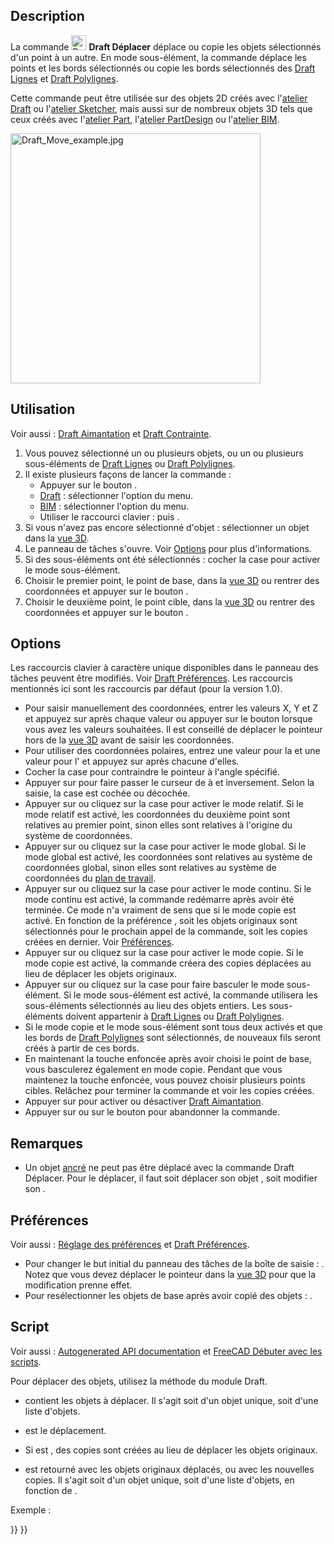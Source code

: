 <languages/>

{{Docnav/fr
|[[Draft_AnnotationStyleEditor/fr|Éditer le style des annotations]]
|[[Draft_Rotate/fr|Pivoter]]
|[[Draft_Workbench/fr|Atelier Draft]]
|IconL=Draft_AnnotationStyleEditor.svg
|IconR=Draft_Rotate.svg
|IconC=Workbench_Draft.svg
}}

{{GuiCommand/fr
|Name=Draft Move
|Name/fr=Draft Déplacer
|MenuLocation=Draft/BIM : Modification → Déplacer
|Workbenches=[[Draft_Workbench/fr|Draft]], [[BIM_Workbench/fr|BIM]]
|Shortcut={{KEY|M}} {{KEY|V}}
|Version=0.7
|SeeAlso=[[Draft_SubelementHighlight/fr|Draft Surligner des sous éléments]]
}}

==Description==

La commande [[Image:Draft_Move.svg|24px]] '''Draft Déplacer''' déplace ou copie les objets sélectionnés d'un point à un autre. En mode sous-élément, la commande déplace les points et les bords sélectionnés ou copie les bords sélectionnés des [[Draft_Line/fr|Draft Lignes]] et [[Draft_Wire/fr|Draft Polylignes]].

Cette commande peut être utilisée sur des objets 2D créés avec l'[[Draft_Workbench/fr|atelier Draft]] ou l'[[Sketcher_Workbench/fr|atelier Sketcher]], mais aussi sur de nombreux objets 3D tels que ceux créés avec l'[[Part_Workbench/fr|atelier Part]], l'[[PartDesign_Workbench/fr|atelier PartDesign]] ou l'[[BIM_Workbench/fr|atelier BIM]].

[[Image:Draft_Move_example.jpg|400px]]
{{Caption|Déplacer un objet d'un point à un autre}}

<span id="Usage"></span>
==Utilisation==

Voir aussi : [[Draft_Snap/fr|Draft Aimantation]] et [[Draft_Constrain/fr|Draft Contrainte]].

# Vous pouvez sélectionné un ou plusieurs objets, ou un ou plusieurs sous-éléments de [[Draft_Line/fr|Draft Lignes]] ou [[Draft_Wire/fr|Draft Polylignes]].
# Il existe plusieurs façons de lancer la commande :
#* Appuyer sur le bouton {{Button|[[Image:Draft_Move.svg|16px]] [[Draft_Move/fr|Déplacer]]}}.
#* [[Draft_Workbench/fr|Draft]] : sélectionner l'option {{MenuCommand|Modification → [[Image:Draft_Move.svg|16px]] Déplacer}} du menu.
#* [[BIM_Workbench/fr|BIM]] : sélectionner l'option {{MenuCommand|Modification → [[Image:Draft_Move.svg|16px]] Déplacer}} du menu.
#* Utiliser le raccourci clavier : {{KEY|M}} puis {{KEY|V}}.
# Si vous n'avez pas encore sélectionné d'objet : sélectionner un objet dans la [[3D_view/fr|vue 3D]].
# Le panneau de tâches {{MenuCommand|Déplacer}} s'ouvre. Voir [[#Options|Options]] pour plus d'informations.
# Si des sous-éléments ont été sélectionnés : cocher la case {{MenuCommand|Modifier les sous-éléments}} pour activer le mode sous-élément.
# Choisir le premier point, le point de base, dans la [[3D_view/fr|vue 3D]] ou rentrer des coordonnées et appuyer sur le bouton {{Button|[[Image:Draft_AddPoint.svg|16px]] Entrer un point}}.
# Choisir le deuxième point, le point cible, dans la [[3D_view/fr|vue 3D]] ou rentrer des coordonnées et appuyer sur le bouton {{Button|[[Image:Draft_AddPoint.svg|16px]] Entrer un point}}.

==Options==

<div class="mw-translate-fuzzy">
Les raccourcis clavier à caractère unique disponibles dans le panneau des tâches peuvent être modifiés. Voir [[Draft_Preferences/fr|Draft Préférences]]. Les raccourcis mentionnés ici sont les raccourcis par défaut (pour la version 1.0).
</div>

* Pour saisir manuellement des coordonnées, entrer les valeurs X, Y et Z et appuyez sur {{KEY|Entrée}} après chaque valeur ou appuyer sur le bouton {{Button|[[Image:Draft_AddPoint.svg|16px]] Entrer un point}} lorsque vous avez les valeurs souhaitées. Il est conseillé de déplacer le pointeur hors de la [[3D_view/fr|vue 3D]] avant de saisir les coordonnées.
* Pour utiliser des coordonnées polaires, entrez une valeur pour la {{MenuCommand|Longueur}} et une valeur pour l'{{MenuCommand|Angle}} et appuyez sur {{KEY|Entrée}} après chacune d'elles.
* Cocher la case {{MenuCommand|Angle}} pour contraindre le pointeur à l'angle spécifié.
* Appuyer sur {{KEY|L}} pour faire passer le curseur de {{MenuCommand|X}} à {{MenuCommand|Longueur}} et inversement. Selon la saisie, la case {{MenuCommand|Angle}} est cochée ou décochée.
* Appuyer sur {{KEY|R}} ou cliquez sur la case {{MenuCommand|Relatif}} pour activer le mode relatif. Si le mode relatif est activé, les coordonnées du deuxième point sont relatives au premier point, sinon elles sont relatives à l'origine du système de coordonnées.
* Appuyer sur {{KEY|G}} ou cliquez sur la case {{MenuCommand|Global}} pour activer le mode global. Si le mode global est activé, les coordonnées sont relatives au système de coordonnées global, sinon elles sont relatives au système de coordonnées du [[Draft_SelectPlane/fr|plan de travail]].
* Appuyer sur {{KEY|N}} ou cliquez sur la case {{MenuCommand|Continuer}} pour activer le mode continu. Si le mode continu est activé, la commande redémarre après avoir été terminée. Ce mode n'a vraiment de sens que si le mode copie est activé. En fonction de la préférence {{MenuCommand|Sélectionner les objets de base après la copie}}, soit les objets originaux sont sélectionnés pour le prochain appel de la commande, soit les copies créées en dernier. Voir [[#Préférences|Préférences]].
* Appuyer sur {{KEY|C}} ou cliquez sur la case {{MenuCommand|Copier}} pour activer le mode copie. Si le mode copie est activé, la commande créera des copies déplacées au lieu de déplacer les objets originaux.
* Appuyer sur {{KEY|B}} ou cliquez sur la case {{MenuCommand|Modifier les sous-éléments}} pour faire basculer le mode sous-élément. Si le mode sous-élément est activé, la commande utilisera les sous-éléments sélectionnés au lieu des objets entiers. Les sous-éléments doivent appartenir à [[Draft_Line/fr|Draft Lignes]] ou [[Draft_Wire/fr|Draft Polylignes]].
* Si le mode copie et le mode sous-élément sont tous deux activés et que les bords de [[Draft_Wire/fr|Draft Polylignes]] sont sélectionnés, de nouveaux fils seront créés à partir de ces bords.
* En maintenant la touche {{KEY|Alt}} enfoncée après avoir choisi le point de base, vous basculerez également en mode copie. Pendant que vous maintenez la touche {{KEY|Alt}} enfoncée, vous pouvez choisir plusieurs points cibles. Relâchez {{KEY|Alt}} pour terminer la commande et voir les copies créées.
* Appuyer sur {{KEY|S}} pour activer ou désactiver [[Draft_Snap/fr|Draft Aimantation]].
* Appuyer sur {{KEY|Échap}} ou sur le bouton {{Button|Fermer}} pour abandonner la commande.

<span id="Notes"></span>
==Remarques==

* Un objet [[Part_EditAttachment/fr|ancré]] ne peut pas être déplacé avec la commande Draft Déplacer. Pour le déplacer, il faut soit déplacer son objet {{PropertyData|Support}}, soit modifier son {{PropertyData|Attachment Offset}}.

<span id="Preferences"></span>
==Préférences==

Voir aussi : [[Preferences_Editor/fr|Réglage des préférences]] et [[Draft_Preferences/fr|Draft Préférences]].

* Pour changer le but initial du panneau des tâches de la boîte de saisie {{MenuCommand|Longueur}} : {{MenuCommand|Édition → Préférences... → Draft → Général → Mettre l’accent sur la longueur plutôt que la coordonnée X}}. Notez que vous devez déplacer le pointeur dans la [[3D_view/fr|vue 3D]] pour que la modification prenne effet.
* Pour resélectionner les objets de base après avoir copié des objets : {{MenuCommand|Édition → Préférences... → Draft → Général → Sélectionner les objets de base après la copie}}.

<span id="Scripting"></span>
==Script==

Voir aussi : [https://freecad.github.io/SourceDoc/ Autogenerated API documentation] et [[FreeCAD_Scripting_Basics/fr|FreeCAD Débuter avec les scripts]].

Pour déplacer des objets, utilisez la méthode {{incode|move}} du module Draft.

{{Code|code=
moved_list = move(objectslist, vector, copy=False)
}}

* {{incode|objectslist}} contient les objets à déplacer. Il s'agit soit d'un objet unique, soit d'une liste d'objets.
* {{incode|vector}} est le déplacement.
* Si {{incode|copy}} est {{incode|True}}, des copies sont créées au lieu de déplacer les objets originaux.
* {{incode|moved_list}} est retourné avec les objets originaux déplacés, ou avec les nouvelles copies. Il s'agit soit d'un objet unique, soit d'une liste d'objets, en fonction de {{incode|objectslist}}.

Exemple :

{{Code|code=
import FreeCAD as App
import Draft

doc = App.newDocument()

polygon1 = Draft.make_polygon(5, radius=1000)
polygon2 = Draft.make_polygon(3, radius=500)
polygon3 = Draft.make_polygon(6, radius=220)

Draft.move(polygon1, App.Vector(500, 500, 0))
Draft.move(polygon1, App.Vector(500, 500, 0))
Draft.move(polygon2, App.Vector(1000, -1000, 0))
Draft.move(polygon3, App.Vector(-500, -500, 0))

list1 = [polygon1, polygon2, polygon3]

vector = App.Vector(-2000, -2000, 0)
list2 = Draft.move(list1, vector, copy=True)
list3 = Draft.move(list1, -2*vector, copy=True)

doc.recompute()
}}


{{Docnav/fr
|[[Draft_AnnotationStyleEditor/fr|Éditer le style des annotations]]
|[[Draft_Rotate/fr|Pivoter]]
|[[Draft_Workbench/fr|Atelier Draft]]
|IconL=Draft_AnnotationStyleEditor.svg
|IconR=Draft_Rotate.svg
|IconC=Workbench_Draft.svg
}}

{{Draft Tools navi{{#translation:}}}}
{{Userdocnavi{{#translation:}}}}